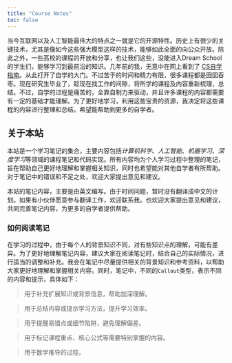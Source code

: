 ```yaml
---
title: "Course Notes"
toc: false 
---
```


当今互联网以及人工智能最伟大的特点之一就是它的开源特性。历史上有很少的关键技术，尤其是像如今这些强大模型这样的技术，能够如此全面的向公众开放。除此之外，一些高校的课程的开放和分享，也让我们这些，没能进入Dream School的学生们，能够学习到最前沿的知识。几年前的我，无意中在网上看到了 [CS自学指南](https://csdiy.wiki/)。从此打开了自学的大门。不过苦于的时间和精力有限，很多课程都是囫囵吞枣。现在研究生毕业了，趁现在找工作的间隙，将所学的课程及内容重新梳理，总结。不过，自学的过程是痛苦的，全靠自制力来驱动，并且许多课程的内容都需要有一定的基础才能理解。为了更好地学习，利用这些宝贵的资源，我决定将这些课程的内容进行整理和总结。希望能帮助到更多的自学者。

## 关于本站
本站是一个学习笔记的集合，主要内容包括*计算机科学*、*人工智能*、*机器学习*、*深度学习*等领域的课程笔记和代码实现。所有内容均为个人学习过程中整理的笔记，旨在帮助自己更好地理解和掌握相关知识，同时也希望能对其他自学者有所帮助。对于笔记中的错误和不足之处，欢迎大家提出意见和建议。

:::{.callout-note}
本站的笔记内容，主要是由英文编写。由于时间问题，暂时没有翻译成中文的计划。如果有小伙伴愿意参与翻译工作，欢迎联系我。也欢迎大家提出意见和建议，共同完善笔记内容，为更多的自学者提供帮助。
:::

### 如何阅读笔记
在学习的过程中，由于每个人的背景知识不同，对有些知识点的理解，可能有差异。为了更好地理解笔记内容，建议大家在阅读笔记时，结合自己的实际情况，进行适当的调整和补充。我会在笔记中尽量提供相关的背景知识和参考资料，以帮助大家更好地理解和掌握相关内容。同时，笔记中，不同的`Callout`类型，表示不同的内容和提示，具体如下：

> 
:::{.callout-tip}
用于补充扩展知识或背景信息，帮助加深理解。
:::

> 
:::{.callout-note}
用于总结内容或提示学习方法，提升学习效率。
:::

> 
:::{.callout-warning}
用于提醒易错点或细节陷阱，避免理解偏差。
:::

> 
:::{.callout-important}
用于标记课程重点、核心公式等需要特别掌握的内容。
:::

> 
:::{.callout-caution} 
用于数学推导的过程。
:::



